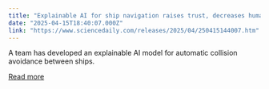 ```yaml
---
title: "Explainable AI for ship navigation raises trust, decreases human error"
date: "2025-04-15T18:40:07.000Z"
link: "https://www.sciencedaily.com/releases/2025/04/250415144007.htm"
---
```


A team has developed an explainable AI model for automatic collision avoidance between ships.

[Read more](https://www.sciencedaily.com/releases/2025/04/250415144007.htm)
